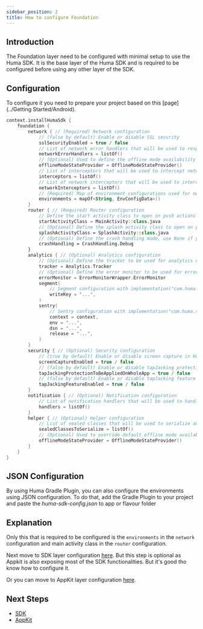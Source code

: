 ```yaml
---
sidebar_position: 2
title: How to configure Foundation
---
```


## Introduction

The Foundation layer need to be configured with minimal setup to use the Huma SDK.
It is the base layer of the Huma SDK and is required to be configured before using any other layer
of the SDK.

## Configuration

To configure it you need to prepare your project based on this [page](../Getting Started/Android).

```kotlin
context.installHumaSdk {
    foundation {
        network { // (Required) Network configuration
            // (false by default) Enable or disable SSL security
            sslSecurityEnabled = true / false
            // List of network error handlers that will be used to respond on network errors
            networkErrorHandlers = listOf()
            // (Optional) Used to define the offline mode availability
            offlineModeStateProvider = OfflineModeStateProvider()
            // List of interceptors that will be used to intercept network requests (OKHttp interceptors)
            interceptors = listOf()
            // List of network interceptors that will be used to intercept network requests (OKHttp network interceptors)
            networkInterceptors = listOf()
            // (Required) Map of environment configurations used for network requests
            environments = mapOf<String, EnvConfigData>()
        }
        router { // (Required) Router configuration
            // Define the start activity class to open on push actions and navigation
            startActivityClass = MainActivity::class.java
            // (Optional) Define the splash activity class to open on push actions and navigation
            splashActivityClass = SplashActivity::class.java
            // (Optional) Define the crash handling mode, use None if you want to handle crashes by yourself
            crashHandling = CrashHandling.Debug
        }
        analytics { // (Optional) Analytics configuration
            // (Optional) Define the tracker to be used for analytics events
            tracker = Analytics.Tracker
            // (Optional) Define the error monitor to be used for error monitoring
            errorMonitor = ErrorMonitorWrapper.ErrorMonitor
            segment(
                // Segment configuration with implementation("com.huma.sdk:plugin-segment:+")
                writeKey = "...",
            )
            sentry(
                // Sentry configuration with implementation("com.huma.sdk:plugin-sentry:+")
                context = context,
                env = "...",
                dsn = "...",
                release = "...",
            )
        }
        security { // (Optional) Security configuration
            // (true by default) Enable or disable screen capture in Huma user flows
            screenCaptureEnabled = true / false
            // (false by default) Enable or disable tapJacking protection in Huma user flows
            tapJackingProtectionToBeAppliedOnWholeApp = true / false
            // (false by default) Enable or disable tapJacking feature in Huma user flows
            tapJackingFeatureEnabled = true / false
        }
        notification { // (Optional) Notification configuration
            // List of notification handlers that will be used to handle notifications from Huma Platform. Use only if you have custom notification from Huma Platform
            handlers = listOf()
        }
        helper { // (Optional) Helper configuration
            // List of sealed classes that will be used to serialize and deserialize data. Use only if you are having custom sealed classes in api response from Huma Platform
            sealedClassesToSerialize = listOf()
            // (Optional) Used to override default offline mode availability provider
            offlineModeStateProvider = OfflineModeStateProvider()
        }
    }
}
```

## JSON Configuration

By using Huma Gradle Plugin, you can also configure the environments using JSON configuration.
To do that, add the Gradle Plugin to your project and paste the _huma-sdk-config.json_ to app or
flavour folder

## Explanation

Only this that is required to be configured is the `environments` in the `network` configuration and
main activity class in the `router` configuration.

Next move to SDK layer configuration [here](../SDK/Android). But this step is optional as Appkit is
also exposing most of the SDK functionalities. But it's good tho know how to configure it.

Or you can move to AppKit layer configuration [here](../AppKit/Android).

## Next Steps

* [SDK](../SDK/Android)
* [AppKit](../AppKit/Android)
